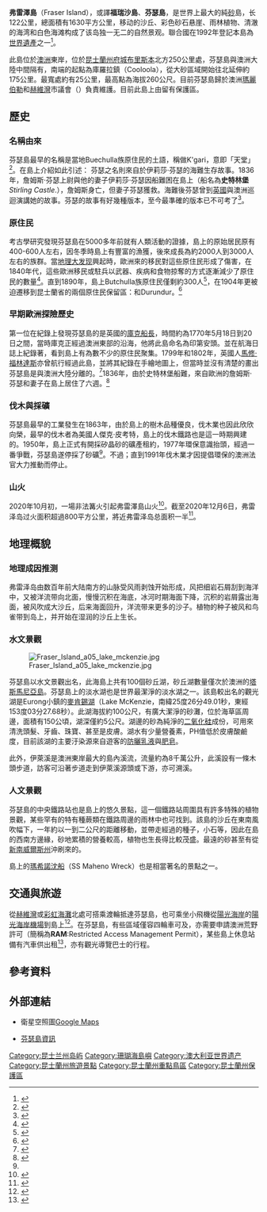 {{NoteTA
|G1=Country
}}
{{世界自然遗产概要表
| site_img = Image:Fraser Island.png
| site_img_capt = 弗雷澤島
| site_img_width = 350px
| zh_name = 弗雷澤島
| en_name = Fraser Island
| fr_name = Île Fraser
| country = {{AUS}}
|Region = 亚洲和太平洋地区
| area = 總面積1630平方公里
| criterion_n =
| rg_year = 1992年
| ex_rg_year =
| iucn = vii, ix
| remarks =
| org_url = http://whc.unesco.org/en/list/630
| map_img = 
| map_img_width =
}}
'''弗雷澤島'''（Fraser Island），或譯'''福瑞沙島'''、'''芬瑟島'''，是世界上最大的純[[砂|砂]]島，长122公里，總面積有1630平方公里，移动的沙丘、彩色砂石悬崖、雨林植物、清澈的海湾和白色海滩构成了该岛独一无二的自然景观。聯合國在1992年登記本島為[[世界遺產|世界遺產]]之一<ref>{{Cite web|url=http://whc.unesco.org/pg.cfm?cid=31&id_site=630|title=Fraser Island|accessdate=2007-01-14|year=2007|author=UNESCO World Heritage Centre|work=Australia|archive-date=2007-03-08|archive-url=https://web.archive.org/web/20070308220109/http://whc.unesco.org/pg.cfm?cid=31&id_site=630|dead-url=no}}</ref>。

此島位於[[澳洲|澳洲]]東岸，位於[[昆士蘭州|昆士蘭州]][[府城|府城]][[布里斯本|布里斯本]]北方250公里處，芬瑟島與澳洲大陸中間隔有{{le|大砂海峽|Great Sandy Strait}}，南端的起點為庫羅拉鎮（Cooloola），從大砂區域開始往北延伸約175公里。最寬處約有25公里，最高點為海拔260公尺。目前芬瑟島歸於澳洲[[瑪麗伯勒_(昆士蘭州)|瑪麗伯勒]]和[[赫維灣|赫維灣]]市議會（{{le|City of Hervey Bay}}）負責維護。目前此島上由{{le|大砂國家公園|Great Sandy National Park}}留有保護區。

== 歷史 ==

=== 名稱由來 ===
芬瑟島最早的名稱是當地Buechulla族原住民的土語，稱做K'gari，意即「天堂」<ref name="Aboriginal History">{{Cite web|url=http://www.deh.gov.au/heritage/worldheritage/sites/fraser/index.html|title=Fraser Island|accessdate=2007-01-14|year=2006|publisher=Department of the Environment and Heritage|work=World Heritage|deadurl=yes|archiveurl=https://web.archive.org/web/20070102080012/http://www.deh.gov.au/heritage/worldheritage/sites/fraser/index.html|archivedate=2007-01-02}}</ref>。在島上介紹如此引述：
{{quote|「根據原住民傳說，當人被創造後，且需要地方居住時，大神Beeral遣送他的使徒Vnedingie與女神K'gari，從天堂到人間來創造土地與山、河、海洋。女神K'gari愛上了地球的秀麗變得不想要回天堂了，於是使徒Nendingie就將女身K'gari變為一座如天堂般的海島：芬瑟島」<ref>{{Cite web|url=http://www.sbs.com.au/globalvillage|title= Global village website|accessdate=2006-09-05}}</ref>}}
芬瑟之名則來自於伊莉莎·芬瑟的海難生存故事。1836年，詹姆斯·芬瑟上尉與他的妻子伊莉莎·芬瑟因船難困在島上（船名為'''史特林堡'''''Stirling Castle''.），詹姆斯身亡，但妻子芬瑟獲救。海難後芬瑟曾到[[英國|英國]]與澳洲巡迴演講她的故事。芬瑟的故事有好幾種版本，至今最準確的版本已不可考了<ref>{{Cite web|url=http://oceans1.customer.netspace.net.au/qld-main.html|title=Queensland Shipwrecks, including Central AND Southern Great Barrier Reef|accessdate=2007-01-10|publisher=The Encyclopedia of Australian Shipwrecks|work=Queensland|deadurl=yes|archiveurl=https://web.archive.org/web/20091002084651/http://oceans1.customer.netspace.net.au/qld-main.html|archivedate=2009年10月2日|df=}}</ref>。

=== 原住民 ===
考古學研究發現芬瑟島在5000多年前就有人類活動的證據，島上的原始居民原有400-600人左右，因冬季時島上有豐富的漁獲，後來成長為約2000人到3000人左右的族群。當[[地理大发现|地理大发现]]興起時，歐洲來的移民對這些原住民形成了傷害，在1840年代，這些歐洲移民或駐兵以武器、疾病和食物掠奪的方式逐漸減少了原住民的數量<ref name="Aboriginal History">{{Cite web|url=http://www.deh.gov.au/heritage/worldheritage/sites/fraser/index.html|title=Fraser Island|accessdate=2007-01-14|year=2006|publisher=Department of the Environment and Heritage|work=World Heritage|deadurl=yes|archiveurl=https://web.archive.org/web/20070102080012/http://www.deh.gov.au/heritage/worldheritage/sites/fraser/index.html|archivedate=2007-01-02}}</ref>。直到1890年，島上Butchulla族原住民僅剩約300人<ref name="Fairfax">{{Cite web|url=http://walkabout.com.au/locations/QLDFraserIsland.shtml|title=Fraser Island|accessdate=2007-02-02|author=Walk About Australian Travel Guide|publisher=Fairfax Digital|deadurl=yes|archiveurl=https://web.archive.org/web/20061230095851/http://www.walkabout.com.au/locations/QLDFraserIsland.shtml|archivedate=2006-12-30}}</ref>，在1904年更被迫遷移到昆士蘭省的兩個原住民保留區：{{le|亞拉巴佈|Yarrabah, Queensland}}和Durundur。<ref>{{Cite web|url=http://www.fraserisland.net/pgthree.html|title=Fraser Island Aboriginal History|accessdate=2007-01-14|year=2006|author=FraserIsland.net|archive-date=2006-12-07|archive-url=https://web.archive.org/web/20061207231457/http://www.fraserisland.net/pgthree.html|dead-url=no}}</ref>

=== 早期歐洲探險歷史 ===
第一位在紀錄上發現芬瑟島的是英國的[[庫克船長|庫克船長]]，時間約為1770年5月18日到20日之間，當時庫克正經過澳洲東部的沿海，他將此島命名為印第安頭。並在航海日誌上紀錄著，看到島上有為數不少的原住民聚集。1799年和1802年，英國人[[馬修·福林達斯|馬修·福林達斯]]亦曾航行經過此島，並將其紀錄在手繪地圖上，但當時並沒有清楚的畫出芬瑟島是與澳洲大陸分離的。<ref name="Fairfax">{{Cite web|url=http://walkabout.com.au/locations/QLDFraserIsland.shtml|title=Fraser Island|accessdate=2007-02-02|author=Walk About Australian Travel Guide|publisher=Fairfax Digital|deadurl=yes|archiveurl=https://web.archive.org/web/20061230095851/http://www.walkabout.com.au/locations/QLDFraserIsland.shtml|archivedate=2006-12-30}}</ref>1836年，由於史特林堡船難，來自歐洲的詹姆斯·芬瑟和妻子在島上居住了六週。<ref name="European History">{{Cite web|url=http://www.fraserisland.net/pgfour.html|title=Fraser Island European History|accessdate=2007-02-02|year=2006|author=FraserIsland.net|archive-date=2006-12-07|archive-url=https://web.archive.org/web/20061207231327/http://www.fraserisland.net/pgfour.html|dead-url=no}}</ref>

=== 伐木與採礦 ===
芬瑟島最早的工業發生在1863年，由於島上的樹木品種優良，伐木業也因此欣欣向榮，最早的伐木者為美國人傑克·皮考特，島上的伐木鐵路也是這一時期興建的。1950年，島上正式有開採矽晶砂的礦產租約，1977年環保意識抬頭，經過一番爭戰，芬瑟島遂停採了砂礦<ref name="European History"/>。不過；直到1991年伐木業才因提倡環保的澳洲法官{{le|東尼·費滋傑羅|Tony Fitzgerald}}大力推動而停止。

=== 山火 ===
2020年10月初，一場非法篝火引起弗雷澤島山火<ref>{{cite news |title=山火逼近弗雷澤島小鎮 居民被告知立即撤離 |url=https://www.epochtimes.com/b5/20/12/7/n12600307.htm}}</ref>。截至2020年12月6日，弗雷泽岛过火面积超過800平方公里，將近弗雷泽岛总面积一半<ref>{{cite news |title=澳大利亚弗雷泽岛山火持续7周仍难控制 |url=https://news.sina.com.cn/w/2020-12-07/doc-iiznctke5158083.shtml}}</ref>。

== 地理概貌 ==
=== 地理成因推测 ===
弗雷泽岛由数百年前大陆南方的山脉受风雨剥蚀开始形成，风把细岩石屑刮到海洋中，又被洋流带向北面，慢慢沉积在海底，冰河时期海面下降，沉积的岩屑露出海面，被风吹成大沙丘，后来海面回升，洋流带来更多的沙子。植物的种子被风和鸟雀带到岛上，并开始在湿润的沙丘上生长。  

=== 水文景觀 ===
[[File:Fraser_Island_a05_lake_mckenzie.jpg|thumb]]

芬瑟島以水文景觀出名，此海島上共有100個砂丘湖，砂丘湖數量僅次於澳洲的[[塔斯馬尼亞島|塔斯馬尼亞島]]。芬瑟島上的淡水湖也是世界最潔淨的淡水湖之一。該島較出名的觀光湖是Eurong小鎮的[[麥肯錫湖|麥肯錫湖]]（Lake McKenzie，南緯25度26分49.01秒，東經153度03分27.68秒）。此湖海拔約100公尺，有廣大潔淨的砂灘，位於海草區周邊，面積有150公頃，湖深僅約5公尺。湖邊的砂為純淨的[[二氧化硅|二氧化硅]]成份，可用來清洗頭髮、牙齒、珠寶、甚至是皮膚。湖水有少量營養素，PH值低於皮膚酸鹼度，目前該湖的主要汙染源來自遊客的[[防曬乳液|防曬乳液]]與[[肥皂|肥皂]]。

此外，伊萊溪是澳洲東岸最大的島內溪流，流量約為8千萬公升，此溪設有一條木頭步道，訪客可沿著步道走到伊萊溪源頭或下游，亦可溯溪。

=== 人文景觀 ===
芬瑟島的中央鐵路站也是島上的悠久景點，這一個鐵路站周圍具有許多特殊的植物景觀，某些罕有的特有種蕨類在鐵路周邊的雨林中也可找到。該島的沙丘在東南風吹幅下，一年約以一到二公尺的距離移動，並帶走經過的種子，小石等，因此在島的西南方邊緣，砂地累積的營養較高，植物也生長得比較茂盛。最遠的砂甚至有從[[新南威尔士|新南威爾斯州]]沖刷來的。

島上的[[瑪希諾沈船|瑪希諾沈船]]（SS Maheno Wreck）也是相當著名的景點之一。

== 交通與旅遊 ==
從[[赫維灣|赫維灣]]或[[彩虹海灘|彩虹海灘]]北處{{le|英斯基普半島|Inskip Point}}可搭乘渡輪抵達芬瑟島，也可乘坐小飛機從[[陽光海岸_(澳大利亞)|陽光海岸]]的[[陽光海岸機場|陽光海岸機場]]到島上<ref>{{Cite web|url=http://www.fraserisland.net/pg11.html|title=Fraser Island General Access|accessdate=2007-01-02|year=2006|author=FraserIsland.net|archive-date=2007-01-04|archive-url=https://web.archive.org/web/20070104070741/http://www.fraserisland.net/pg11.html|dead-url=no}}</ref>。在芬瑟島，有些區域僅容四輪車可及，亦需要申請澳洲荒野許可（簡稱為'''RAM''':Restricted Access Management Permit），某些島上休息站備有汽車供出租<ref>{{Cite web|url=http://www.fraserisland.net/pgnine.html|title=Fraser Island 4WD and Permits|accessdate=2007-01-02|year=2006|author=FraserIsland.net|6=|archive-date=2007-01-04|archive-url=https://web.archive.org/web/20070104071009/http://www.fraserisland.net/pgnine.html|dead-url=no}}</ref>，亦有觀光導覽巴士的行程。

== 參考資料 ==
<div class="references-small">
<references /></div>

== 外部連結 ==
{{Commons|Fraser Island|芬瑟島}}
* 衛星空照圖[http://maps.google.com/maps?ll=-25.180088,153.072510&spn=1.945638,3.141541&t=k&hl=en Google Maps]

* [https://archive.is/20070329014213/http://www.fraserisland.info/ 芬瑟島資訊]

{{澳大利亚世界遗产}}

{{DEFAULTSORT:Fraser Island}}
[[Category:昆士兰州岛屿|Category:昆士兰州岛屿]]
[[Category:珊瑚海島嶼|Category:珊瑚海島嶼]]
[[Category:澳大利亚世界遗产|Category:澳大利亚世界遗产]]
[[Category:昆士蘭州旅遊景點|Category:昆士蘭州旅遊景點]]
[[Category:昆士蘭州重點鳥區|Category:昆士蘭州重點鳥區]]
[[Category:昆士蘭州保護區|Category:昆士蘭州保護區]]